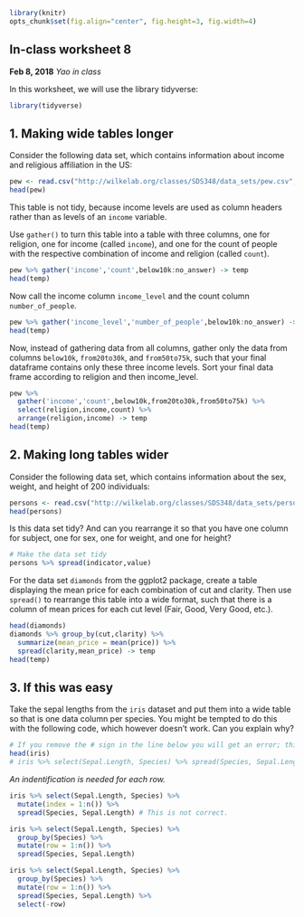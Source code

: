 ```r
library(knitr)
opts_chunk$set(fig.align="center", fig.height=3, fig.width=4)
```
## In-class worksheet 8
**Feb 8, 2018**
*Yao in class*

In this worksheet, we will use the library tidyverse:
```r
library(tidyverse)
```

## 1. Making wide tables longer
Consider the following data set, which contains information about income and religious affiliation in the US:
```r
pew <- read.csv("http://wilkelab.org/classes/SDS348/data_sets/pew.csv", stringsAsFactors=F, check.names=F)
head(pew)
```
This table is not tidy, because income levels are used as column headers rather than as levels of an `income` variable.

Use `gather()` to turn this table into a table with three columns, one for religion, one for income (called `income`), and one for the count of people with the respective combination of income and religion (called `count`).
```r
pew %>% gather('income','count',below10k:no_answer) -> temp
head(temp)
```

Now call the income column `income_level` and the count column `number_of_people`.
```r
pew %>% gather('income_level','number_of_people',below10k:no_answer) -> temp
head(temp)
```

Now, instead of gathering data from all columns, gather only the data from columns `below10k`, `from20to30k`, and `from50to75k`, such that your final dataframe contains only these three income levels. Sort your final data frame according to religion and then income_level.
```r
pew %>% 
  gather('income','count',below10k,from20to30k,from50to75k) %>%
  select(religion,income,count) %>%
  arrange(religion,income) -> temp
head(temp)
```

## 2. Making long tables wider

Consider the following data set, which contains information about the sex, weight, and height of 200 individuals:
```r
persons <- read.csv("http://wilkelab.org/classes/SDS348/data_sets/persons.csv", stringsAsFactors=F)
head(persons)
```
Is this data set tidy? And can you rearrange it so that you have one column for subject, one for sex, one for weight, and one for height?

```r
# Make the data set tidy
persons %>% spread(indicator,value)
```

For the data set `diamonds` from the ggplot2 package, create a table displaying the mean price for each combination of cut and clarity. Then use `spread()` to rearrange this table into a wide format, such that there is a column of mean prices for each cut level (Fair, Good, Very Good, etc.).
```r
head(diamonds)
diamonds %>% group_by(cut,clarity) %>%
  summarize(mean_price = mean(price)) %>%
  spread(clarity,mean_price) -> temp
head(temp)
```


## 3. If this was easy

Take the sepal lengths from the `iris` dataset and put them into a wide table so that is one data column per species. You might be tempted to do this with the following code, which however doesn't work. Can you explain why? 
```r
# If you remove the # sign in the line below you will get an error; this code doesn't work
head(iris)
# iris %>% select(Sepal.Length, Species) %>% spread(Species, Sepal.Length)
```

*An indentification is needed for each row.*

```r
iris %>% select(Sepal.Length, Species) %>% 
  mutate(index = 1:n()) %>%
  spread(Species, Sepal.Length) # This is not correct.

iris %>% select(Sepal.Length, Species) %>% 
  group_by(Species) %>%
  mutate(row = 1:n()) %>%
  spread(Species, Sepal.Length)

iris %>% select(Sepal.Length, Species) %>% 
  group_by(Species) %>%
  mutate(row = 1:n()) %>%
  spread(Species, Sepal.Length) %>%
  select(-row)
```
